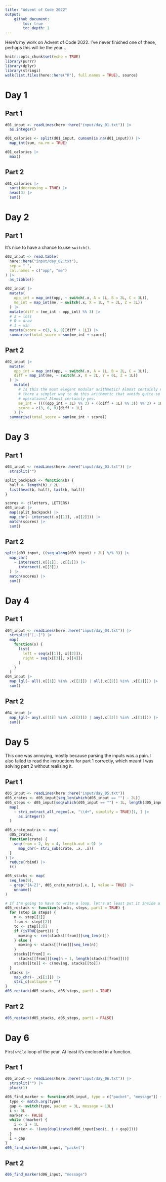 ```yaml
---
title: "Advent of Code 2022"
output: 
    github_document: 
        toc: true
        toc_depth: 1
---
```


Here's my work on Advent of Code 2022. I've never finished one of these, perhaps this will be the year ...

```r
knitr::opts_chunk$set(echo = TRUE)
library(purrr)
library(dplyr)
library(stringi)
walk(list.files(here::here("R"), full.names = TRUE), source)
```


# Day 1

## Part 1

```r
d01_input <- readLines(here::here("input/day_01.txt")) |> 
  as.integer()

d01_calories <- split(d01_input, cumsum(is.na(d01_input))) |> 
  map_int(sum, na.rm = TRUE)

d01_calories |> 
  max()
```

## Part 2

```r
d01_calories |> 
  sort(decreasing = TRUE) |> 
  head(3) |> 
  sum()
```

# Day 2

## Part 1

It's nice to have a chance to use `switch()`. 

```r
d02_input <- read.table(
  here::here("input/day_02.txt"), 
  sep = " ", 
  col.names = c("opp", "me")
) |> 
  as_tibble()

d02_input |> 
  mutate(
    opp_int = map_int(opp, ~ switch(.x, A = 1L, B = 2L, C = 3L)), 
    me_int = map_int(me, ~ switch(.x, X = 1L, Y = 2L, Z = 3L))
  ) |> 
  mutate(diff = (me_int - opp_int) %% 3) |> 
  # 2 = loss
  # 0 = draw
  # 1 = win
  mutate(score = c(3, 6, 0)[diff + 1L]) |> 
  summarise(total_score = sum(me_int + score))
```

## Part 2

```r
d02_input |> 
  mutate(
    opp_int = map_int(opp, ~ switch(.x, A = 1L, B = 2L, C = 3L)), 
    diff = map_int(me, ~ switch(.x, X = 2L, Y = 0L, Z = 1L))
  ) |> 
    mutate(
      # Is this the most elegant modular arithmetic? Almost certainly not. Is
      # there a simpler way to do this arithmetic that avoids quite so many
      # operations? Almost certainly yes.
      me_int = ((((opp_int + 1L) %% 3) + ((diff + 1L) %% 3)) %% 3) + 1L, 
      score = c(3, 6, 0)[diff + 1L]
    ) |> 
  summarise(total_score = sum(me_int + score))
```

# Day 3

## Part 1

```r
d03_input <- readLines(here::here("input/day_03.txt")) |> 
  strsplit("")

split_backpack <- function(b) {
  half <- length(b) / 2L
  list(head(b, half), tail(b, half))
}

scores <- c(letters, LETTERS)
d03_input |> 
  map(split_backpack) |> 
  map_chr(~ intersect(.x[[1]], .x[[2]])) |> 
  match(scores) |> 
  sum()
```

## Part 2

```r
split(d03_input, ((seq_along(d03_input) + 2L) %/% 3)) |> 
  map_chr(
    ~ intersect(.x[[1]], .x[[2]]) |> 
      intersect(.x[[3]])
  ) |> 
  match(scores) |> 
  sum()
```

# Day 4

## Part 1

```r
d04_input <- readLines(here::here("input/day_04.txt")) |> 
  strsplit("[,-]") |> 
  map(
    function(x) {
      list(
        left = seq(x[[1]], x[[2]]), 
        right = seq(x[[3]], x[[4]])
      )
    }
  )
d04_input |> 
  map_lgl(~ all(.x[[1]] %in% .x[[2]]) | all(.x[[2]] %in% .x[[1]])) |> 
  sum()
```

## Part 2

```r
d04_input |> 
  map_lgl(~ any(.x[[1]] %in% .x[[2]]) | any(.x[[2]] %in% .x[[1]])) |> 
  sum()
```

# Day 5

This one was annoying, mostly because parsing the inputs was a pain. I also failed to read the instructions for part 1 correctly, which meant I was solving part 2 without realising it.

## Part 1

```r
d05_input <- readLines(here::here("input/day_05.txt"))
d05_crates <- d05_input[seq_len(which(d05_input == "") - 2L)]
d05_steps <- d05_input[seq(which(d05_input == "") + 1L, length(d05_input))] |> 
  map(
    ~ stri_extract_all_regex(.x, "\\d+", simplify = TRUE)[1, ] |> 
      as.integer()
  )

d05_crate_matrix <- map(
  d05_crates, 
  function(crate) {
    seq(from = 2, by = 4, length.out = 9) |> 
      map_chr(~ stri_sub(crate, .x, .x))
  }
) |> 
  reduce(rbind) |> 
  t()

d05_stacks <- map(
  seq_len(9),
  ~ grep("[A-Z]", d05_crate_matrix[.x, ], value = TRUE) |> 
    unname()
)

# If I'm going to have to write a loop, let's at least put it inside a function.
d05_restack <- function(stacks, steps, part1 = TRUE) {
  for (step in steps) {
    n <- step[[1]]
    from <- step[[2]]
    to <- step[[3]]
    if (isTRUE(part1)) {
      moving <- rev(stacks[[from]][seq_len(n)])
    } else {
      moving <- stacks[[from]][seq_len(n)]
    }
    stacks[[from]] <- 
      stacks[[from]][seq(n + 1, length(stacks[[from]]))]
    stacks[[to]] <- c(moving, stacks[[to]])
  }
  stacks |> 
    map_chr(~ .x[[1]]) |> 
    stri_c(collapse = "")
}
d05_restack(d05_stacks, d05_steps, part1 = TRUE)
```

## Part 2

```r
d05_restack(d05_stacks, d05_steps, part1 = FALSE)
```

# Day 6

First `while` loop of the year. At least it's enclosed in a function.

## Part 1

```r
d06_input <- readLines(here::here("input/day_06.txt")) |> 
  strsplit("") |> 
  pluck(1)

d06_find_marker <- function(d06_input, type = c("packet", "message")) {
  type <- match.arg(type)
  gap <- switch(type, packet = 3L, message = 13L)
  i <- 0L
  marker <- FALSE
  while (!marker) {
    i <- i + 1L
    marker <- !(any(duplicated(d06_input[seq(i, i + gap)])))
  }
  i + gap
}
d06_find_marker(d06_input, "packet")
```

## Part 2

```r
d06_find_marker(d06_input, "message")
```
